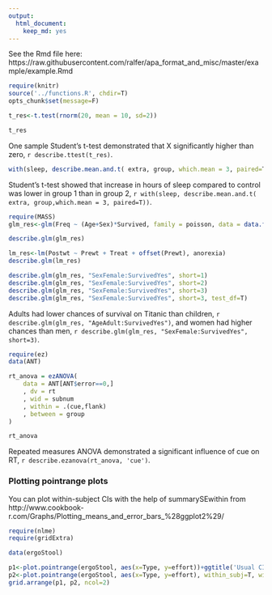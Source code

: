 ```yaml
---
output:
  html_document:
    keep_md: yes
---
```

See the Rmd file here: https://raw.githubusercontent.com/ralfer/apa_format_and_misc/master/example/example.Rmd

```r
require(knitr)
source('../functions.R', chdir=T)
opts_chunk$set(message=F)
```
```r
t_res<-t.test(rnorm(20, mean = 10, sd=2))

t_res
```

One sample Student's t-test demonstrated that X significantly higher than zero, `r describe.ttest(t_res)`.

```r
with(sleep, describe.mean.and.t( extra, group, which.mean = 3, paired=T))

```

Student's t-test showed that increase in hours of sleep compared to control was lower in group 1 than in group 2, `r with(sleep, describe.mean.and.t( extra, group,which.mean = 3, paired=T))`. 


```r
require(MASS)
glm_res<-glm(Freq ~ (Age+Sex)*Survived, family = poisson, data = data.frame(Titanic))

describe.glm(glm_res)

lm_res<-lm(Postwt ~ Prewt + Treat + offset(Prewt), anorexia)
describe.glm(lm_res)
```

```r
describe.glm(glm_res, "SexFemale:SurvivedYes", short=1)
describe.glm(glm_res, "SexFemale:SurvivedYes", short=2)
describe.glm(glm_res, "SexFemale:SurvivedYes", short=3)
describe.glm(glm_res, "SexFemale:SurvivedYes", short=3, test_df=T)
```

Adults had lower chances of survival on Titanic than children, `r describe.glm(glm_res, "AgeAdult:SurvivedYes")`, and women had higher chances than men, `r describe.glm(glm_res, "SexFemale:SurvivedYes", short=3)`. 

```r
require(ez)
data(ANT)

rt_anova = ezANOVA(
    data = ANT[ANT$error==0,]
    , dv = rt
    , wid = subnum
    , within = .(cue,flank)
    , between = group
)

rt_anova
```

Repeated measures ANOVA demonstrated a significant influence of cue on RT, `r describe.ezanova(rt_anova, 'cue')`. 

### Plotting pointrange plots

You can plot within-subject CIs with the help of summarySEwithin from http://www.cookbook-r.com/Graphs/Plotting_means_and_error_bars_%28ggplot2%29/

```r
require(nlme)
require(gridExtra)

data(ergoStool)

p1<-plot.pointrange(ergoStool, aes(x=Type, y=effort))+ggtitle('Usual CIs')
p2<-plot.pointrange(ergoStool, aes(x=Type, y=effort), within_subj=T, wid='Subject')+ggtitle('Within-subject CIs')
grid.arrange(p1, p2, ncol=2)
```
